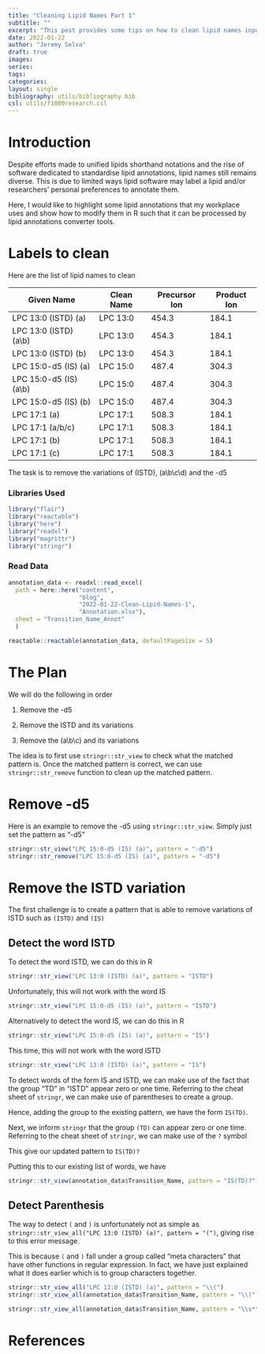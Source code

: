 ```yaml
---
title: "Cleaning Lipid Names Part 1"
subtitle: ""
excerpt: "This post provides some tips on how to clean lipid names input suited for some current nomenclature tools using R"
date: 2022-01-22
author: "Jeremy Selva"
draft: true
images:
series:
tags:
categories:
layout: single
bibliography: utils/bibliography.bib
csl: utils/f1000research.csl
---
```


# Introduction

Despite efforts made to unified lipids shorthand notations and the rise of software dedicated to standardise lipid annotations, lipid names still remains diverse. This is due to limited ways lipid software may label a lipid and/or researchers' personal preferences to annotate them.

Here, I would like to highlight some lipid annotations that my workplace uses and show how to modify them in R such that it can be processed by lipid annotations converter tools.

# Labels to clean

Here are the list of lipid names to clean

| Given Name              | Clean Name | Precursor Ion | Product Ion |
|-------------------------|------------|---------------|-------------|
| LPC 13:0 (ISTD) (a)     | LPC 13:0   | 454.3         | 184.1       |
| LPC 13:0 (ISTD) (a\\b)  | LPC 13:0   | 454.3         | 184.1       |
| LPC 13:0 (ISTD) (b)     | LPC 13:0   | 454.3         | 184.1       |
| LPC 15:0-d5 (IS) (a)    | LPC 15:0   | 487.4         | 304.3       |
| LPC 15:0-d5 (IS) (a\\b) | LPC 15:0   | 487.4         | 304.3       |
| LPC 15:0-d5 (IS) (b)    | LPC 15:0   | 487.4         | 304.3       |
| LPC 17:1 (a)            | LPC 17:1   | 508.3         | 184.1       |
| LPC 17:1 (a/b/c)        | LPC 17:1   | 508.3         | 184.1       |
| LPC 17:1 (b)            | LPC 17:1   | 508.3         | 184.1       |
| LPC 17:1 (c)            | LPC 17:1   | 508.3         | 184.1       |

The task is to remove the variations of (ISTD), (a\\b\\c\\d) and the -d5

### Libraries Used

```r
library("flair")
library("reactable")
library("here")
library("readxl")
library("magrittr")
library("stringr")
```

### Read Data

```r
annotation_data <- readxl::read_excel(
  path = here::here("content", 
                    "blog",
                    "2022-01-22-Clean-Lipid-Names-1",
                    "Annotation.xlsx"),
  sheet = "Transition_Name_Annot"
  )

reactable::reactable(annotation_data, defaultPageSize = 5)
```

# The Plan

We will do the following in order

1.  Remove the -d5

2.  Remove the ISTD and its variations

3.  Remove the (a\\b\\c) and its variations

The idea is to first use `stringr::str_view` to check what the matched pattern is. Once the matched pattern is correct, we can use `stringr::str_remove` function to clean up the matched pattern.

# Remove -d5

Here is an example to remove the -d5 using `stringr::str_view`. Simply just set the pattern as "-d5"

```r
stringr::str_view("LPC 15:0-d5 (IS) (a)", pattern = "-d5")
stringr::str_remove("LPC 15:0-d5 (IS) (a)", pattern = "-d5")
```

# Remove the ISTD variation

The first challenge is to create a pattern that is able to remove variations of ISTD such as `(ISTD)` and `(IS)`

## Detect the word ISTD

To detect the word ISTD, we can do this in R

```r
stringr::str_view("LPC 13:0 (ISTD) (a)", pattern = "ISTD")
```

Unfortunately, this will not work with the word IS

```r
stringr::str_view("LPC 15:0-d5 (IS) (a)", pattern = "ISTD")
```

Alternatively to detect the word IS, we can do this in R

```r
stringr::str_view("LPC 15:0-d5 (IS) (a)", pattern = "IS")
```

This time, this will not work with the word ISTD

```r
stringr::str_view("LPC 13:0 (ISTD) (a)", pattern = "IS")
```

To detect words of the form IS and ISTD, we can make use of the fact that the group "TD" in "ISTD" appear zero or one time. Referring to the cheat sheet of `stringr`, we can make use of parentheses to create a group.

Hence, adding the group to the existing pattern, we have the form `IS(TD)`.

Next, we inform `stringr` that the group `(TD)` can appear zero or one time. Referring to the cheat sheet of `stringr`, we can make use of the `?` symbol

This give our updated pattern to `IS(TD)?`

Putting this to our existing list of words, we have

```r
stringr::str_view(annotation_data$Transition_Name, pattern = "IS(TD)?")
```

## Detect Parenthesis

The way to detect `(` and `)` is unfortunately not as simple as `stringr::str_view_all("LPC 13:0 (ISTD) (a)", pattern = "(")`, giving rise to this error message.

This is because `(` and `)` fall under a group called "meta characters" that have other functions in regular expression. In fact, we have just explained what it does earlier which is to group characters together.

```r

stringr::str_view_all("LPC 13:0 (ISTD) (a)", pattern = "\\(")
stringr::str_view_all(annotation_data$Transition_Name, pattern = "\\)")
```

```r

stringr::str_view_all(annotation_data$Transition_Name, pattern = "\\s*\\(IS(TD)?\\)\\s*")
```

# References
